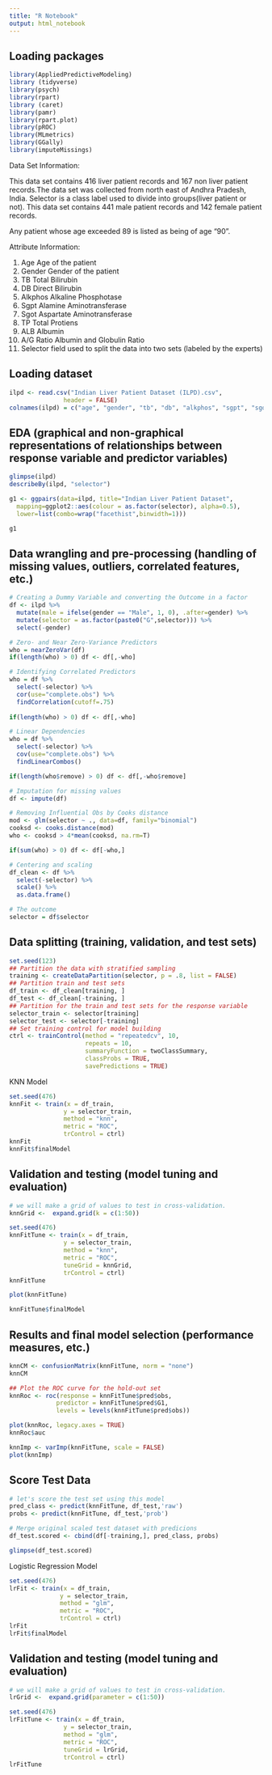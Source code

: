 ---
title: "R Notebook"
output: html_notebook
---

## Loading packages

```{r}
library(AppliedPredictiveModeling)
library (tidyverse)
library(psych)
library(rpart)
library (caret)
library(pamr)
library(rpart.plot)
library(pROC)
library(MLmetrics)
library(GGally)
library(imputeMissings)
```


Data Set Information:

This data set contains 416 liver patient records and 167 non liver patient records.The data set was collected from north east of Andhra Pradesh, India. Selector is a class label used to divide into groups(liver patient or not). This data set contains 441 male patient records and 142 female patient records.

Any patient whose age exceeded 89 is listed as being of age "90".


Attribute Information:

1. Age Age of the patient
2. Gender Gender of the patient
3. TB Total Bilirubin
4. DB Direct Bilirubin
5. Alkphos Alkaline Phosphotase
6. Sgpt Alamine Aminotransferase
7. Sgot Aspartate Aminotransferase
8. TP Total Protiens
9. ALB Albumin
10. A/G Ratio Albumin and Globulin Ratio
11. Selector field used to split the data into two sets (labeled by the experts)


## Loading dataset

```{r}
ilpd <- read.csv("Indian Liver Patient Dataset (ILPD).csv",
               header = FALSE)
colnames(ilpd) = c("age", "gender", "tb", "db", "alkphos", "sgpt", "sgot", "tp", "alb", "ag_ratio", "selector")
```


## EDA (graphical and non-graphical representations of relationships between response variable and predictor variables)

```{r}
glimpse(ilpd)
describeBy(ilpd, "selector")
```

```{r}
g1 <- ggpairs(data=ilpd, title="Indian Liver Patient Dataset",
  mapping=ggplot2::aes(colour = as.factor(selector), alpha=0.5),
  lower=list(combo=wrap("facethist",binwidth=1)))

g1
```


## Data wrangling and pre-processing (handling of missing values, outliers, correlated features, etc.)

```{r}
# Creating a Dummy Variable and converting the Outcome in a factor
df <- ilpd %>% 
  mutate(male = ifelse(gender == "Male", 1, 0), .after=gender) %>%
  mutate(selector = as.factor(paste0("G",selector))) %>% 
  select(-gender)

# Zero- and Near Zero-Variance Predictors
who = nearZeroVar(df)
if(length(who) > 0) df <- df[,-who]

# Identifying Correlated Predictors
who = df %>% 
  select(-selector) %>% 
  cor(use="complete.obs") %>% 
  findCorrelation(cutoff=.75)
  
if(length(who) > 0) df <- df[,-who]

# Linear Dependencies
who = df %>% 
  select(-selector) %>% 
  cov(use="complete.obs") %>% 
  findLinearCombos()

if(length(who$remove) > 0) df <- df[,-who$remove]

# Imputation for missing values
df <- impute(df)

# Removing Influential Obs by Cooks distance
mod <- glm(selector ~ ., data=df, family="binomial")
cooksd <- cooks.distance(mod)
who <- cooksd > 4*mean(cooksd, na.rm=T)

if(sum(who) > 0) df <- df[-who,]

# Centering and scaling
df_clean <- df %>% 
  select(-selector) %>% 
  scale() %>% 
  as.data.frame() 

# The outcome
selector = df$selector
```


## Data splitting (training, validation, and test sets)

```{r}
set.seed(123)
## Partition the data with stratified sampling
training <- createDataPartition(selector, p = .8, list = FALSE)
## Partition train and test sets
df_train <- df_clean[training, ]
df_test <- df_clean[-training, ]
## Partition for the train and test sets for the response variable
selector_train <- selector[training]
selector_test <- selector[-training]
## Set training control for model building
ctrl <- trainControl(method = "repeatedcv", 10, 
                     repeats = 10, 
                     summaryFunction = twoClassSummary, 
                     classProbs = TRUE, 
                     savePredictions = TRUE)
```

KNN Model

```{r}
set.seed(476)
knnFit <- train(x = df_train, 
               y = selector_train,
               method = "knn",
               metric = "ROC",
               trControl = ctrl)
knnFit
knnFit$finalModel
```

## Validation and testing (model tuning and evaluation)

```{r}
# we will make a grid of values to test in cross-validation.
knnGrid <-  expand.grid(k = c(1:50))

set.seed(476)
knnFitTune <- train(x = df_train, 
               y = selector_train,
               method = "knn",
               metric = "ROC",
               tuneGrid = knnGrid,
               trControl = ctrl)
knnFitTune
```

```{r}
plot(knnFitTune)
```

```{r}
knnFitTune$finalModel
```


## Results and final model selection (performance measures, etc.)

```{r}
knnCM <- confusionMatrix(knnFitTune, norm = "none")
knnCM

## Plot the ROC curve for the hold-out set
knnRoc <- roc(response = knnFitTune$pred$obs,
             predictor = knnFitTune$pred$G1,
             levels = levels(knnFitTune$pred$obs))
```

```{r}
plot(knnRoc, legacy.axes = TRUE)
knnRoc$auc
```

```{r}
knnImp <- varImp(knnFitTune, scale = FALSE)
plot(knnImp)
```

## Score Test Data

```{r}
# let's score the test set using this model
pred_class <- predict(knnFitTune, df_test,'raw')
probs <- predict(knnFitTune, df_test,'prob')

# Merge original scaled test dataset with predicions
df_test.scored <- cbind(df[-training,], pred_class, probs)

glimpse(df_test.scored)
```


Logistic Regression Model

```{r}
set.seed(476)
lrFit <- train(x = df_train,
              y = selector_train,
              method = "glm",
              metric = "ROC",
              trControl = ctrl)
lrFit
lrFit$finalModel
```

## Validation and testing (model tuning and evaluation)

```{r}
# we will make a grid of values to test in cross-validation.
lrGrid <-  expand.grid(parameter = c(1:50))

set.seed(476)
lrFitTune <- train(x = df_train, 
               y = selector_train,
               method = "glm",
               metric = "ROC",
               tuneGrid = lrGrid,
               trControl = ctrl)
lrFitTune
```

